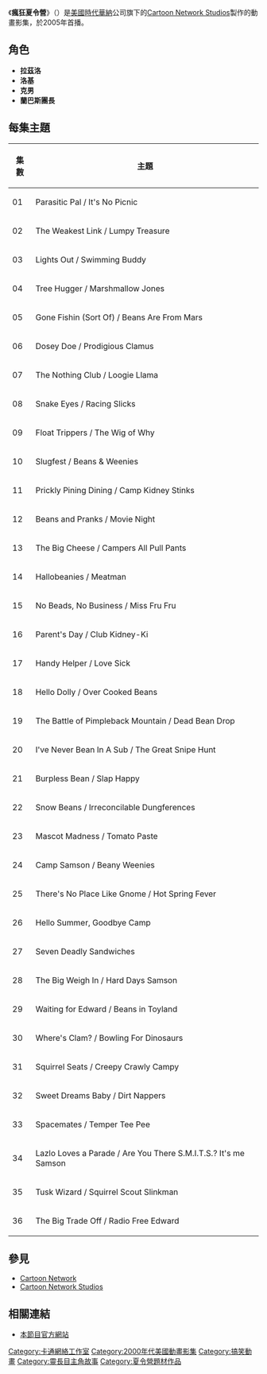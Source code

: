 《'''瘋狂夏令營'''》（{{lang-en|''Camp Lazlo''}}）是[[美國|美國]][[時代華納|時代華納]]公司旗下的[[Cartoon_Network_Studios|Cartoon Network Studios]]製作的動畫影集，於2005年首播。

== 角色 ==
* '''拉茲洛'''
* '''洛基'''
* '''克男'''
* '''蘭巴斯團長'''
== 每集主題 ==
{| class="wikitable"
|-
!集數
!主題
|-
| 01
| Parasitic Pal / It's No Picnic
|-
| 02
| The Weakest Link / Lumpy Treasure
|-
| 03
| Lights Out / Swimming Buddy
|-
| 04
| Tree Hugger / Marshmallow Jones
|-
| 05
| Gone Fishin (Sort Of) / Beans Are From Mars
|-
| 06
| Dosey Doe / Prodigious Clamus
|-
| 07
| The Nothing Club / Loogie Llama
|-
| 08
| Snake Eyes / Racing Slicks
|-
| 09
| Float Trippers / The Wig of Why
|-
| 10
| Slugfest / Beans & Weenies
|-
| 11
| Prickly Pining Dining / Camp Kidney Stinks
|-
| 12
| Beans and Pranks / Movie Night
|-
| 13
| The Big Cheese / Campers All Pull Pants
|-
| 14
| Hallobeanies / Meatman
|-
| 15
| No Beads, No Business / Miss Fru Fru
|-
| 16
| Parent's Day / Club Kidney-Ki
|-
| 17
| Handy Helper / Love Sick
|-
| 18
| Hello Dolly / Over Cooked Beans
|-
| 19
| The Battle of Pimpleback Mountain / Dead Bean Drop
|-
| 20
| I've Never Bean In A Sub / The Great Snipe Hunt
|-
| 21
| Burpless Bean / Slap Happy
|-
| 22
| Snow Beans / Irreconcilable Dungferences
|-
| 23
| Mascot Madness / Tomato Paste
|-
| 24
| Camp Samson / Beany Weenies
|-
| 25
| There's No Place Like Gnome / Hot Spring Fever
|-
| 26
| Hello Summer, Goodbye Camp
|-
| 27
| Seven Deadly Sandwiches
|-
| 28
| The Big Weigh In / Hard Days Samson
|-
| 29
| Waiting for Edward / Beans in Toyland
|-
| 30
| Where's Clam? / Bowling For Dinosaurs
|-
| 31
| Squirrel Seats / Creepy Crawly Campy
|-
| 32
| Sweet Dreams Baby / Dirt Nappers
|-
| 33
| Spacemates / Temper Tee Pee
|-
| 34
| Lazlo Loves a Parade / Are You There S.M.I.T.S.? It's me Samson
|-
| 35
| Tusk Wizard / Squirrel Scout Slinkman
|-
| 36
| The Big Trade Off / Radio Free Edward
|}

== 參見 ==
* [[Cartoon_Network|Cartoon Network]]
* [[Cartoon_Network_Studios|Cartoon Network Studios]]

== 相關連結 ==
* [http://www.cartoonnetwork.com/tv_shows/camplazlo/index.html 本節目官方網站] {{Wayback|url=http://www.cartoonnetwork.com/tv_shows/camplazlo/index.html |date=20080723114431 }}

{{Cartoon Network Studios}}
{{卡通頻道電視節目}}

[[Category:卡通網絡工作室|Category:卡通網絡工作室]]
[[Category:2000年代美國動畫影集|Category:2000年代美國動畫影集]]
[[Category:搞笑動畫|Category:搞笑動畫]]
[[Category:靈長目主角故事|Category:靈長目主角故事]]
[[Category:夏令營題材作品|Category:夏令營題材作品]]
{{ACG-stub}}